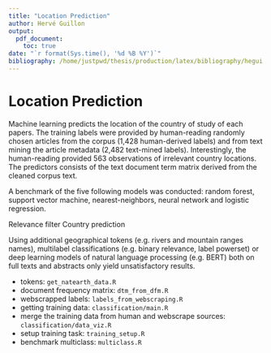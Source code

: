 ```yaml
---
title: "Location Prediction"
author: Hervé Guillon
output:
  pdf_document:
    toc: true
date: "`r format(Sys.time(), '%d %B %Y')`"
bibliography: /home/justpwd/thesis/production/latex/bibliography/hegui.bib      
---
```


# Location Prediction

Machine learning predicts the location of the country of study of each papers.
The training labels were provided by human-reading randomly chosen articles from the corpus (1,428 human-derived labels) and from text mining the article metadata (2,482 text-mined labels).
Interestingly, the human-reading provided 563 observations of irrelevant country locations.
The predictors consists of the text document term matrix derived from the cleaned corpus text.

A benchmark of the five following models was conducted: random forest, support vector machine, nearest-neighbors, neural network and logistic regression.

Relevance filter
Country prediction

Using additional geographical tokens (e.g. rivers and mountain ranges names), multilabel classifications (e.g. binary relevance, label powerset) or deep learning models of natural language processing (e.g. BERT) both on full texts and abstracts only yield unsatisfactory results.

- tokens: `get_natearth_data.R`
- document frequency matrix: `dtm_from_dfm.R`
- webscrapped labels: `labels_from_webscraping.R`
- getting training data: `classification/main.R`
- merge the training data from human and webscrape sources: `classification/data_viz.R`
- setup training task: `training_setup.R`
- benchmark multiclass: `multiclass.R`